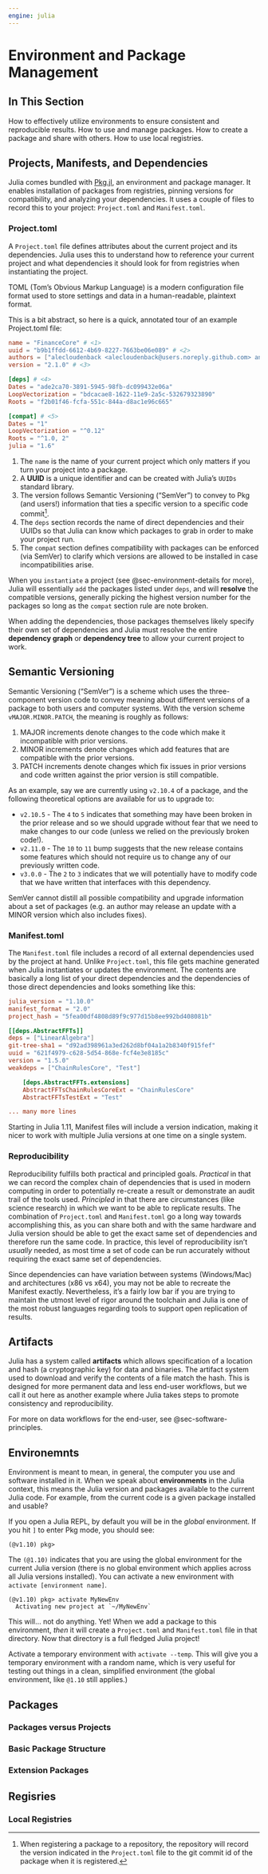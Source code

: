 ```yaml
---
engine: julia
---
```

# Environment and Package Management {#sec-environements}

## In This Section {#sec-environments}

How to effectively utilize environments to ensure consistent and reproducible results. How to use and manage packages. How to create a package and share with others. How to use local registries.

## Projects, Manifests, and Dependencies

Julia comes bundled with [Pkg.jl](https://pkgdocs.julialang.org/v1/), an environment and package manager. It enables installation of packages
from registries, pinning versions for compatibility, and analyzing your dependencies. It uses a couple of files to record this to your project: `Project.toml` and `Manifest.toml`.

### Project.toml

A `Project.toml` file defines attributes about the current project and its dependencies. Julia uses this to understand how to reference your current project and what dependencies it should look for from registries when instantiating the project.

::: callout-note
TOML (Tom's Obvious Markup Language) is a modern configuration file format used to store settings and data in a human-readable, plaintext format.
:::

This is a bit abstract, so here is a quick, annotated tour of an example Project.toml file:

``` toml
name = "FinanceCore" # <1>
uuid = "b9b1ffdd-6612-4b69-8227-7663be06e089" # <2>
authors = ["alecloudenback <alecloudenback@users.noreply.github.com> and contributors"] 
version = "2.1.0" # <3>

[deps] # <4>
Dates = "ade2ca70-3891-5945-98fb-dc099432e06a"
LoopVectorization = "bdcacae8-1622-11e9-2a5c-532679323890"
Roots = "f2b01f46-fcfa-551c-844a-d8ac1e96c665"

[compat] # <5>
Dates = "1"
LoopVectorization = "^0.12"
Roots = "^1.0, 2"
julia = "1.6"
```

1.  The `name` is the name of your current project which only matters if you turn your project into a package.
2.  A **UUID** is a unique identifier and can be created with Julia's `UUIDs` standard library.
3.  The version follows Semantic Versioning ("SemVer") to convey to Pkg (and users!) information that ties a specific version to a specific code commit[^environment-1].
4.  The `deps` section records the name of direct dependencies and their UUIDs so that Julia can know which packages to grab in order to make your project run.
5.  The `compat` section defines compatibility with packages can be enforced (via SemVer) to clarify which versions are allowed to be installed in case incompatibilities arise.

[^environment-1]: When registering a package to a repository, the repository will record the version indicated in the `Project.toml` file to the git commit id of the package when it is registered.

When you `instantiate` a project (see @sec-environment-details for more), Julia will essentially `add` the packages listed under `deps`, and will **resolve** the compatible versions, generally picking the highest version number for the packages so long as the `compat` section rule are note broken.

When adding the dependencies, those packages themselves likely specify their own set of dependencies and Julia must resolve the entire **dependency graph** or **dependency tree** to allow your current project to work.

::: callout-note
## Semantic Versioning

Semantic Versioning ("SemVer") is a scheme which uses the three-component version code to convey meaning about different versions of a package to both users and computer systems. With the version scheme `vMAJOR.MINOR.PATCH`, the meaning is roughly as follows:

1.  MAJOR increments denote changes to the code which make it incompatible with prior versions.
2.  MINOR increments denote changes which add features that are compatible with the prior versions.
3.  PATCH increments denote changes which fix issues in prior versions and code written against the prior version is still compatible.

As an example, say we are currently using `v2.10.4` of a package, and the following theoretical options are available for us to upgrade to:

-   `v2.10.5` - The `4` to `5` indicates that something may have been broken in the prior release and so we should upgrade without fear that we need to make changes to our code (unless we relied on the previously broken code!).
-   `v2.11.0` - The `10` to `11` bump suggests that the new release contains some features which should not require us to change any of our previously written code.
-   `v3.0.0` - The `2` to `3` indicates that we will potentially have to modify code that we have written that interfaces with this dependency.

SemVer cannot distill all possible compatibility and upgrade information about a set of packages (e.g. an author may release an update with a MINOR version which also includes fixes).
:::

### Manifest.toml

The `Manifest.toml` file includes a record of all external dependencies used by the project at hand. Unlike `Project.toml`, this file gets machine generated when Julia instantiates or updates the environment. The contents are basically a long list of your direct dependencies and the dependencies of those direct dependencies and looks something like this:

``` toml
julia_version = "1.10.0"
manifest_format = "2.0"
project_hash = "5fea00df4808d89f9c977d15b8ee992bd408081b"

[[deps.AbstractFFTs]]
deps = ["LinearAlgebra"]
git-tree-sha1 = "d92ad398961a3ed262d8bf04a1a2b8340f915fef"
uuid = "621f4979-c628-5d54-868e-fcf4e3e8185c"
version = "1.5.0"
weakdeps = ["ChainRulesCore", "Test"]

    [deps.AbstractFFTs.extensions]
    AbstractFFTsChainRulesCoreExt = "ChainRulesCore"
    AbstractFFTsTestExt = "Test"

... many more lines
```

::: callout-note
Starting in Julia 1.11, Manifest files will include a version indication, making it nicer to work with multiple Julia versions at one time on a single system.
:::

### Reproducibility

Reproducibility fulfills both practical and principled goals. *Practical* in that we can record the complex chain of dependencies that is used in modern computing in order to potentially re-create a result or demonstrate an audit trail of the tools used. *Principled* in that there are circumstances (like science research) in which we want to be able to replicate results. The combination of `Project.toml` and `Manifest.toml` go a long way towards accomplishing this, as you can share both and with the same hardware and Julia version should be able to get the exact same set of dependencies and therefore run the same code. In practice, this level of reproducibility isn't *usually* needed, as most time a set of code can be run accurately without requiring the exact same set of dependencies.

Since dependencies can have variation between systems (Windows/Mac) and architectures (x86 vs x64), you may not be able to recreate the Manifest exactly. Nevertheless, it's a fairly low bar if you are trying to maintain the utmost level of rigor around the toolchain and Julia is one of the most robust languages regarding tools to support open replication of results.

::: callout-tip
## Artifacts

Julia has a system called **artifacts** which allows specification of a location and hash (a cryptographic key) for data and binaries. The artifact system used to download and verify the contents of a file match the hash. This is designed for more permanent data and less end-user workflows, but we call it out here as another example where Julia takes steps to promote consistency and reproducibility.

For more on data workflows for the end-user, see @sec-software-principles.
:::

## Environemnts {#sec-environment-details}

Environment is meant to mean, in general, the computer you use and software installed in it. When we speak about **environments** in the Julia context, this means the Julia version and packages available to the current Julia code. For example, from the current code is a given package installed and usable?

If you open a Julia REPL, by default you will be in the *global* environment. If you hit `]` to enter Pkg mode, you should see:

``` julia-repl
(@v1.10) pkg>
```

The `(@1.10)` indicates that you are using the global environment for the current Julia version (there is no global environment which applies across all Julia versions installed). You can activate a new environment with `activate [environment name]`.

``` julia-repl
(@v1.10) pkg> activate MyNewEnv
  Activating new project at `~/MyNewEnv`
```

This will... not do anything. Yet! When we add a package to this environment, *then* it will create a `Project.toml` and `Manifest.toml` file in that directory. Now that directory is a full fledged Julia project!

::: callout-tip
Activate a temporary environment with `activate --temp`. This will give you a temporary environment with a random name, which is very useful for testing out things in a clean, simplified environment (the global environment, like `@1.10` still applies.)
:::

## Packages

### Packages versus Projects

### Basic Package Structure

### Extension Packages

## Regisries

### Local Registries